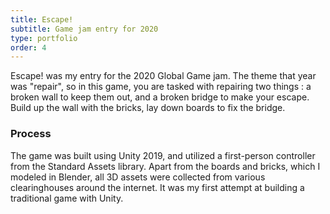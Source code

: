```yaml
---
title: Escape!
subtitle: Game jam entry for 2020
type: portfolio
order: 4
---
```


Escape! was my entry for the 2020 Global Game jam.  The theme that year was "repair", so in this game, you are tasked with repairing two things : a broken wall to keep them out, and a broken bridge to make your escape.  Build up the wall with the bricks, lay down boards to fix the bridge. 

### Process

The game was built using Unity 2019, and utilized a first-person controller from the Standard Assets library.  Apart from the boards and bricks, which I modeled in Blender, all 3D assets were collected from various clearinghouses around the internet.  It was my first attempt at building a traditional game with Unity.

